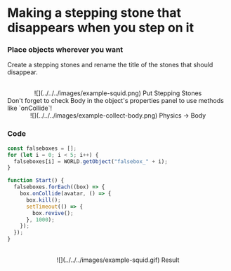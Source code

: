 
# Making a stepping stone that disappears when you step on it

<Steps>

### Place objects wherever you want

Create a stepping stones and rename the title of the stones that should disappear.

<br />
<center>![](../../../images/example-squid.png) Put Stepping Stones</center>

<Callout type="error" icon="‼️">
  Don't forget to check Body in the object's properties panel to use methods
  like `onCollide`!
  <center>![](../../../images/example-collect-body.png) Physics -> Body</center>
</Callout>

### Code

```js showLineNumbers copy
const falseboxes = [];
for (let i = 0; i < 5; i++) {
  falseboxes[i] = WORLD.getObject("falsebox_" + i);
}

function Start() {
  falseboxes.forEach((box) => {
    box.onCollide(avatar, () => {
      box.kill();
      setTimeout(() => {
        box.revive();
      }, 1000);
    });
  });
}
```

<br />
<center>![](../../../images/example-squid.gif) Result</center>
</Steps>
